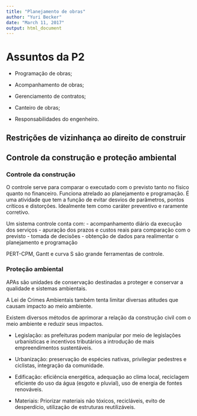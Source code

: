 ```yaml
---
title: "Planejamento de obras"
author: "Yuri Becker"
date: "March 11, 2017"
output: html_document
---
```


# Assuntos da P2

- Programação de obras;

- Acompanhamento de obras;

- Gerenciamento de contratos;

- Canteiro de obras;

- Responsabilidades do engenheiro.

## Restrições de vizinhança ao direito de construir




## Controle da construção e proteção ambiental

### Controle da construção


O controle serve para comparar o executado com o previsto tanto no físico quanto no financeiro. Funciona atrelado ao planejamento e programação. É uma atividade que tem a função de evitar desvios de parâmetros, pontos críticos e distorções. Idealmente tem como caráter preventivo e raramente corretivo.

Um sistema controle conta com:
- acompanhamento diário da execução dos serviços
- apuração dos prazos e custos reais para comparação com o previsto
- tomada de decisões
- obtenção de dados para realimentar o planejamento e programação

PERT-CPM, Gantt e curva S são grande ferramentas de controle.




### Proteção ambiental

APAs são unidades de conservação destinadas a proteger e conservar a qualidade e sistemas ambientais. 

A Lei de Crimes Ambientais também tenta limitar diversas atitudes que causam impacto ao meio ambiente.

Existem diversos métodos de aprimorar a relação da construção civil com o meio ambiente e reduzir seus impactos.

- Legislação: as prefeituras podem manipular por meio de legislações urbanísticas e incentivos tributários a introdução de mais empreendimentos sustentáveis.

- Urbanização: preservação de espécies nativas, privilegiar pedestres e ciclistas, integração da comunidade.

- Edificação: eficiência energética, adequação ao clima local, reciclagem eficiente do uso da água (esgoto e pluvial), uso de energia de fontes renováveis.

- Materiais: Priorizar materiais não tóxicos, recicláveis, evito de desperdício, utilização de estruturas reutilizáveis.






